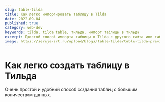 ```yaml
---
slug: table-tilda
title: Как легко импортировать таблицу в Tilda
date: 2022-09-04
published: true
category: web-dev
keywords: tilda, tilda table, тильда, импорт таблицы в тильда
excerpt: Простой способ импорта таблицы в Tilda с другого сайта или таблицы Excell.
image: https://sereja-art.ru/upload/blogs/table-tilda/table-tilda-preview.jpg
---
```



# Как легко создать таблицу в Тильда
<Figcaption src="https://sereja-art.ru/upload/blogs/table-tilda/table-tilda.png" alt="" caption={'Выделяем и копируем нужную информацию из любой другой таблицы на сайте'} />

<Figcaption src="https://sereja-art.ru/upload/blogs/table-tilda/table-tilda-2.png" alt="" caption={'Создаем новый документ документ LibreOffice или Excel. Вставляем эту информацию.'} />
<Figcaption src="https://sereja-art.ru/upload/blogs/table-tilda/table-tilda-3.png" alt="" caption={'Файл – сохранить как- текст csv. Отмечаем галочкой пункт «Изменение настроек фильтра»'} />
<Figcaption src="https://sereja-art.ru/upload/blogs/table-tilda/table-tilda-4.png" alt="" caption={'Используем csv формат файла'}/>
<Figcaption src="https://sereja-art.ru/upload/blogs/table-tilda/table-tilda-5.png" alt="" caption={'В качестве разделите указываем ; Остальные поля оставляем как на картинке.'}/>
<Figcaption src="https://sereja-art.ru/upload/blogs/table-tilda/table-tilda-6.png" alt="" />
<Figcaption src="https://sereja-art.ru/upload/blogs/table-tilda/table-tilda-7.png" alt="" caption={'Открываем наш файл с помощью блокнота'} />
<Figcaption src="https://sereja-art.ru/upload/blogs/table-tilda/table-tilda-8.png" alt="" caption={'Вставляем полученный текст из блокнота в содержимое таблицы Tilda. В данном примере шапку я создавал отдельно от основной части таблицы. Сохраняем результат.'} />
<Figcaption src="https://sereja-art.ru/upload/blogs/table-tilda/table-tilda-9.png" alt="" />
 Очень простой и удобный способ создания таблиц с большим количеством данных.
